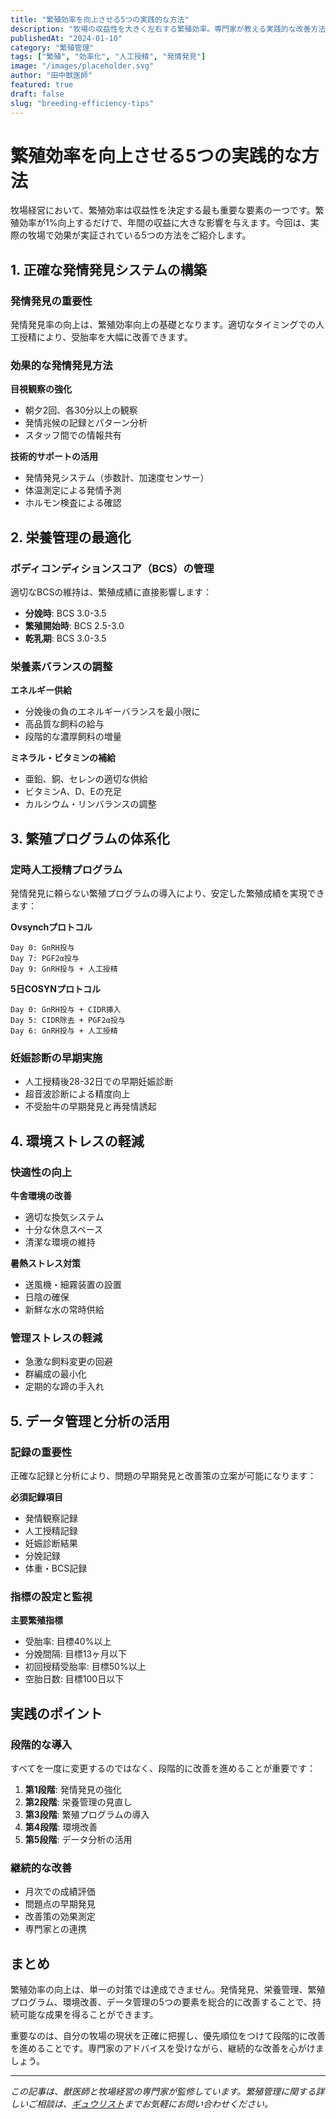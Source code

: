 ```yaml
---
title: "繁殖効率を向上させる5つの実践的な方法"
description: "牧場の収益性を大きく左右する繁殖効率。専門家が教える実践的な改善方法を5つのポイントに分けて詳しく解説します。"
publishedAt: "2024-01-10"
category: "繁殖管理"
tags: ["繁殖", "効率化", "人工授精", "発情発見"]
image: "/images/placeholder.svg"
author: "田中獣医師"
featured: true
draft: false
slug: "breeding-efficiency-tips"
---
```


# 繁殖効率を向上させる5つの実践的な方法

牧場経営において、繁殖効率は収益性を決定する最も重要な要素の一つです。繁殖効率が1%向上するだけで、年間の収益に大きな影響を与えます。今回は、実際の牧場で効果が実証されている5つの方法をご紹介します。

## 1. 正確な発情発見システムの構築

### 発情発見の重要性

発情発見率の向上は、繁殖効率向上の基礎となります。適切なタイミングでの人工授精により、受胎率を大幅に改善できます。

### 効果的な発情発見方法

**目視観察の強化**
- 朝夕2回、各30分以上の観察
- 発情兆候の記録とパターン分析
- スタッフ間での情報共有

**技術的サポートの活用**
- 発情発見システム（歩数計、加速度センサー）
- 体温測定による発情予測
- ホルモン検査による確認

## 2. 栄養管理の最適化

### ボディコンディションスコア（BCS）の管理

適切なBCSの維持は、繁殖成績に直接影響します：

- **分娩時**: BCS 3.0-3.5
- **繁殖開始時**: BCS 2.5-3.0
- **乾乳期**: BCS 3.0-3.5

### 栄養素バランスの調整

**エネルギー供給**
- 分娩後の負のエネルギーバランスを最小限に
- 高品質な飼料の給与
- 段階的な濃厚飼料の増量

**ミネラル・ビタミンの補給**
- 亜鉛、銅、セレンの適切な供給
- ビタミンA、D、Eの充足
- カルシウム・リンバランスの調整

## 3. 繁殖プログラムの体系化

### 定時人工授精プログラム

発情発見に頼らない繁殖プログラムの導入により、安定した繁殖成績を実現できます：

**Ovsynchプロトコル**
```
Day 0: GnRH投与
Day 7: PGF2α投与
Day 9: GnRH投与 + 人工授精
```

**5日COSYNプロトコル**
```
Day 0: GnRH投与 + CIDR挿入
Day 5: CIDR除去 + PGF2α投与
Day 6: GnRH投与 + 人工授精
```

### 妊娠診断の早期実施

- 人工授精後28-32日での早期妊娠診断
- 超音波診断による精度向上
- 不受胎牛の早期発見と再発情誘起

## 4. 環境ストレスの軽減

### 快適性の向上

**牛舎環境の改善**
- 適切な換気システム
- 十分な休息スペース
- 清潔な環境の維持

**暑熱ストレス対策**
- 送風機・細霧装置の設置
- 日陰の確保
- 新鮮な水の常時供給

### 管理ストレスの軽減

- 急激な飼料変更の回避
- 群編成の最小化
- 定期的な蹄の手入れ

## 5. データ管理と分析の活用

### 記録の重要性

正確な記録と分析により、問題の早期発見と改善策の立案が可能になります：

**必須記録項目**
- 発情観察記録
- 人工授精記録
- 妊娠診断結果
- 分娩記録
- 体重・BCS記録

### 指標の設定と監視

**主要繁殖指標**
- 受胎率: 目標40%以上
- 分娩間隔: 目標13ヶ月以下
- 初回授精受胎率: 目標50%以上
- 空胎日数: 目標100日以下

## 実践のポイント

### 段階的な導入

すべてを一度に変更するのではなく、段階的に改善を進めることが重要です：

1. **第1段階**: 発情発見の強化
2. **第2段階**: 栄養管理の見直し
3. **第3段階**: 繁殖プログラムの導入
4. **第4段階**: 環境改善
5. **第5段階**: データ分析の活用

### 継続的な改善

- 月次での成績評価
- 問題点の早期発見
- 改善策の効果測定
- 専門家との連携

## まとめ

繁殖効率の向上は、単一の対策では達成できません。発情発見、栄養管理、繁殖プログラム、環境改善、データ管理の5つの要素を総合的に改善することで、持続可能な成果を得ることができます。

重要なのは、自分の牧場の現状を正確に把握し、優先順位をつけて段階的に改善を進めることです。専門家のアドバイスを受けながら、継続的な改善を心がけましょう。

---

*この記事は、獣医師と牧場経営の専門家が監修しています。繁殖管理に関する詳しいご相談は、[ギュウリスト](https://gyulist.com)までお気軽にお問い合わせください。*


